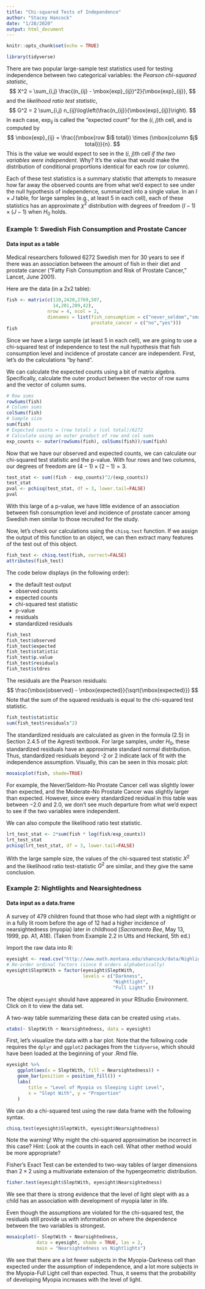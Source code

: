 ```yaml
---
title: "Chi-squared Tests of Independence"
author: "Stacey Hancock"
date: "1/28/2020"
output: html_document
---
```


```r
knitr::opts_chunk$set(echo = TRUE)
```

```r
library(tidyverse)
```

There are two popular large-sample test statistics
used for testing independence between two
categorical variables: the _Pearson chi-squared statistic_,
$$
X^2 = \sum_{i,j} \frac{(n_{ij} - \mbox{exp}_{ij})^2}{\mbox{exp}_{ij}},
$$
and the _likelihood ratio test statistic_,
$$
G^2 = 2 \sum_{i,j} n_{ij}\log\left(\frac{n_{ij}}{\mbox{exp}_{ij}}\right).
$$
In each case, $\mbox{exp}_{ij}$ is called the "expected count" for the ($i$, $j$)th cell, and is computed by
$$
\mbox{exp}_{ij} = \frac{(\mbox{row $i$ total}) \times (\mbox{column $j$ total})}{n}.
$$
This is the value we would expect to
see in the ($i$, $j$)th cell _if the
two variables were independent_. Why? It's
the value that would make the distribution of
conditional proportions identical for each row (or column).

Each of these test statistics is a summary statistic
that attempts to measure how far away the observed counts
are from what we'd expect to see under the null hypothesis
of independence, summarized into a single value.
In an $I\times J$ table, for large samples (e.g., at least 5 in each cell), each of these statistics has an
approximate $\chi^2$ distribution with degrees of freedom
$(I - 1)\times(J-1)$ when $H_0$ holds.

### Example 1: Swedish Fish Consumption and Prostate Cancer
#### Data input as a table

Medical researchers followed 6272 Swedish men for 30 
years to see if there was an association between the 
amount of fish in their diet and prostate cancer 
(“Fatty Fish Consumption and Risk of Prostate Cancer,” Lancet, June 2001). 

Here are the data (in a 2x2 table):
```r
fish <- matrix(c(110,2420,2769,507,
                 14,201,209,42),
               nrow = 4, ncol = 2,
               dimnames = list(fish_consumption = c("never_seldom","small","moderate","large"),
                               prostate_cancer = c("no","yes")))
fish
```

Since we have a large sample (at least 5 in each cell),
we are going to use a chi-squared test of independence to
test the null hypothesis that fish consumption level and
incidence of prostate cancer are independent. First,
let's do the calculations "by hand".

We can calculate the expected counts using a bit
of matrix algebra. Specifically, calculate the outer product
between the vector of row sums and the vector of column sums.
```r
# Row sums
rowSums(fish)
# Column sums
colSums(fish)
# Sample size
sum(fish)
# Expected counts = (row total) x (col total)/6272
# Calculate using an outer product of row and col sums
exp_counts <- outer(rowSums(fish), colSums(fish))/sum(fish)
```

Now that we have our observed and expected counts,
we can calculate our chi-squared test statistic
and the p-value. With four rows and two columns, our
degrees of freedom are $(4 - 1)\times (2 - 1) = 3$.
```r
test_stat <- sum((fish - exp_counts)^2/(exp_counts))
test_stat
pval <- pchisq(test_stat, df = 3, lower.tail=FALSE)
pval
```
With this large of a p-value, we have little evidence
of an association between fish consumption level and
incidence of prostate cancer among Swedish men
similar to those recruited for the study.

Now, let's check our calculations using the
`chisq.test` function. If we assign the output
of this function to an object, we can then
extract many features of the test out of this object.
```r
fish_test <- chisq.test(fish, correct=FALSE)
attributes(fish_test)
```

The code below displays (in the following order):

- the default test output
- observed counts
- expected counts
- chi-squared test statistic
- p-value
- residuals
- standardized residuals

```r
fish_test
fish_test$observed
fish_test$expected
fish_test$statistic
fish_test$p.value
fish_test$residuals
fish_test$stdres
```

The residuals are the Pearson residuals:
$$
\frac{\mbox{observed} - \mbox{expected}}{\sqrt{\mbox{expected}}}
$$
Note that the sum of the squared residuals is equal to the
chi-squared test statistic.
```r
fish_test$statistic
sum(fish_test$residuals^2)
```
The standardized residuals are calculated as given
in the formula (2.5) in Section 2.4.5 of the Agresti textbook.
For large samples, under $H_0$, these standardized residuals
have an approximate standard normal distribution.
Thus, standardized residuals beyond -2 or 2 indicate
lack of fit with the independence assumption. Visually,
this can be seen in this mosaic plot:
```r
mosaicplot(fish, shade=TRUE)
```
For example, the Never/Seldom-No Prostate Cancer cell was slightly
lower than expected, and the Moderate-No Prostate Cancer
was slightly larger than expected. However,
since every standardized residual in this
table was between $-2.0$ and $2.0$, we
don't see much departure from what we'd
expect to see if the two variables were independent.

We can also compute the likelihood ratio test statistic.
```r
lrt_test_stat <- 2*sum(fish * log(fish/exp_counts))
lrt_test_stat
pchisq(lrt_test_stat, df = 3, lower.tail=FALSE)
```
With the large sample size, the values of the chi-squared
test statistic $X^2$ and the likelihood ratio test-statistic
$G^2$ are similar, and they give the same conclusion.

### Example 2: Nightlights and Nearsightedness
#### Data input as a data.frame

A survey of 479 children found that those who had
slept with a nightlight or in a fully lit room
before the age of 12 had a higher incidence
of nearsightedness (myopia) later in childhood
(_Sacramento Bee_, May 13, 1999, pp. A1, A18).
(Taken from Example 2.2 in Utts and Heckard, 5th ed.)

Import the raw data into R:
```r
eyesight <- read.csv("http://www.math.montana.edu/shancock/data/Nighlights_Nearsightedness.csv")
# Re-order ordinal factors (since R orders alphabetically)
eyesight$SleptWith = factor(eyesight$SleptWith,
                            levels = c("Darkness",
                                       "Nightlight",
                                       "Full Light" ))
```
The object `eyesight` should have appeared in your RStudio Environment. Click on it to view the data set.

A two-way table summarizing these data can be
created using `xtabs`.
```r
xtabs(~ SleptWith + Nearsightedness, data = eyesight)
```

First, let's visualize the data with a bar plot.
Note that the following code requires the `dplyr` and
`ggplot2` packages from the `tidyverse`, which should
have been loaded at the beginning of your .Rmd file.
```r
eyesight %>%
    ggplot(aes(x = SleptWith, fill = Nearsightedness)) +
    geom_bar(position = position_fill()) +
    labs(
        title = "Level of Myopia vs Sleeping Light Level",
        x = "Slept With", y = "Proportion"
    )
```

We can do a chi-squared test using the raw data frame with
the following syntax.
```r
chisq.test(eyesight$SleptWith, eyesight$Nearsightedness)
```

Note the warning! Why might the chi-squared approximation
be incorrect in this case? Hint: Look at the counts
in each cell. What other method would be more appropriate?

Fisher's Exact Test can be extended to two-way tables
of larger dimensions than $2\times 2$ using a
multivariate extension of the hypergeometric distribution.
```r
fisher.test(eyesight$SleptWith, eyesight$Nearsightedness)
```

We see that there is strong evidence that the level
of light slept with as a child has an association
with development of myopia later in life.

Even though the assumptions are violated for the
chi-squared test, the residuals still provide us
with information on where the dependence
between the two variables is strongest.
```r
mosaicplot(~ SleptWith + Nearsightedness,
           data = eyesight, shade = TRUE, las = 2,
           main = "Nearsightedness vs Nightlights")
```

We see that there are a lot fewer subjects
in the Myopia-Darkness cell than expected
under the assumption of independence, and
a lot more subjects in the Myopia-Full Light
cell than expected. Thus, it seems that
the probability of developing Myopia increases
with the level of light.